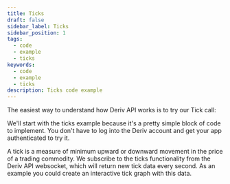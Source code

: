 ```yaml
---
title: Ticks
draft: false
sidebar_label: Ticks
sidebar_position: 1
tags:
  - code
  - example
  - ticks
keywords:
  - code
  - example
  - ticks
description: Ticks code example
---
```



The easiest way to understand how Deriv API works is to try our Tick call:

<SandboxIframe sandbox={sandboxes.ticks} />

We'll start with the ticks example because it's a pretty simple block of code to implement. You don't have to log into the Deriv account and get your app authenticated to try it.

A tick is a measure of minimum upward or downward movement in the price of a trading commodity. We subscribe to the ticks functionality from the Deriv API websocket, which will return new tick data every second. As an example you could create an interactive tick graph with this data.
